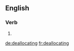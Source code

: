 ==English==

===Verb===
{{head|en}}

# {{present participle of|deallocate}}

[[de:deallocating]]
[[fr:deallocating]]